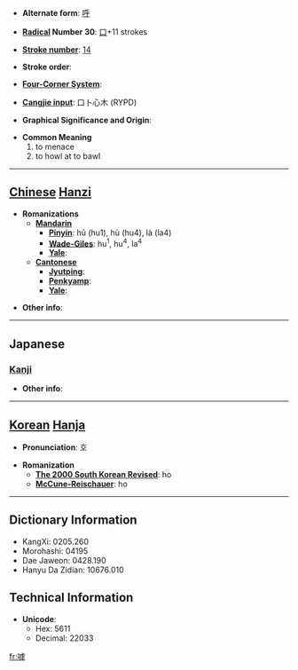 * '''Alternate form''': [[呼]]

* '''[[Wiktionary:Chinese radical index| Radical]] Number 30''': [[Wiktionary:Chinese radical index 口|口]]+11 strokes

* '''[[Wiktionary:Chinese total strokes index|Stroke number]]''': [[Wiktionary:Chinese total strokes index 14|14]]

* '''Stroke order''': 

* '''[[Wiktionary:Chinese four corner index|Four-Corner System]]''': 

* '''[[Wiktionary:Chinese Cangjie index|Cangjie input]]''': 口卜心木 (RYPD)

* '''Graphical Significance and Origin''': 

* '''Common Meaning'''
*#to menace
*# to howl at to bawl


----

== [[Chinese]] [[Hanzi]] ==

* '''Romanizations'''
** '''[[Mandarin]]'''
*** '''[[Pinyin]]''': hū (hu1), hù (hu4), là (la4)
*** '''[[Wade-Giles]]''': hu<sup>1</sup>, hu<sup>4</sup>, la<sup>4</sup>
*** '''[[Yale]]''': 
** '''[[Cantonese]]'''
*** '''[[Jyutping]]''':
*** '''[[Penkyamp]]''': 
*** '''[[Yale]]''': 

* '''Other info''': 

----

==Japanese==
===[[Kanji]]===
{{kanji|on readings=[[こ]] (ko), [[く]] (ku)
|kun readings=[[さけぶ]] (sakebu), [[なく]] (naku), [[よぶ]] (yobu)
}}

* '''Other info''':  

----

== [[Korean]] [[Hanja]] ==

* '''Pronunciation''': 호

* '''Romanization'''
** '''[[The 2000 South Korean Revised Romanization|The 2000 South Korean Revised]]''': ho
** '''[[McCune-Reischauer]]''': ho

----

== Dictionary Information ==

* KangXi: 0205.260
* Morohashi: 04195
* Dae Jaweon: 0428.190
* Hanyu Da Zidian: 10676.010

== Technical Information ==

* '''Unicode''':
** Hex: 5611
** Decimal: 22033

[[fr:嘑]]